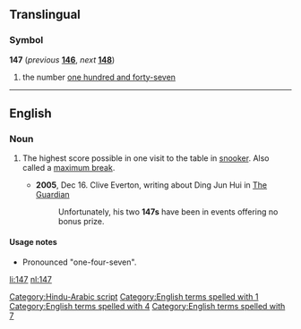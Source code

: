 ==Translingual==

===Symbol===
'''147''' (''previous'' '''[[146]]''', ''next'' '''[[148]]''')

# the number [[one hundred and forty-seven]]

[[Category:Hindu-Arabic script]]

----

==English==

===Noun===
{{en-noun}}

# {{label|en|snooker}} The highest score possible in one visit to the table in [[snooker]]. Also called a [[maximum break]].
#* '''2005''', Dec 16. Clive Everton, writing about Ding Jun Hui in [[w:The Guardian|The Guardian]]
#*: Unfortunately, his two '''147s''' have been in events offering no bonus prize.

====Usage notes====
* Pronounced "one-four-seven".

[[Category:English terms spelled with 1]]
[[Category:English terms spelled with 4]]
[[Category:English terms spelled with 7]]

[[li:147]]
[[nl:147]]